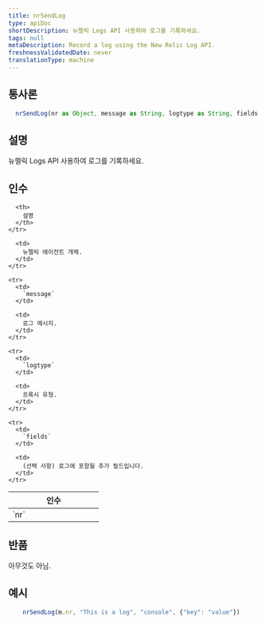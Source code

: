 ```yaml
---
title: nrSendLog
type: apiDoc
shortDescription: 뉴렐릭 Logs API 사용하여 로그를 기록하세요.
tags: null
metaDescription: Record a log using the New Relic Log API.
freshnessValidatedDate: never
translationType: machine
---
```


## 통사론

```js
  nrSendLog(nr as Object, message as String, logtype as String, fields = invalid as Object) as Void
```

## 설명

뉴렐릭 Logs API 사용하여 로그를 기록하세요.

## 인수

<table>
  <thead>
    <tr>
      <th width="25%">
        인수
      </th>

      <th>
        설명
      </th>
    </tr>
  </thead>

  <tbody>
    <tr>
      <td>
        `nr`
      </td>

      <td>
        뉴렐릭 에이전트 개체.
      </td>
    </tr>

    <tr>
      <td>
        `message`
      </td>

      <td>
        로그 메시지.
      </td>
    </tr>

    <tr>
      <td>
        `logtype`
      </td>

      <td>
        프록시 유형.
      </td>
    </tr>

    <tr>
      <td>
        `fields`
      </td>

      <td>
        (선택 사항) 로그에 포함될 추가 필드입니다.
      </td>
    </tr>
  </tbody>
</table>

## 반품

아무것도 아님.

## 예시

```js
  	nrSendLog(m.nr, "This is a log", "console", {"key": "value"})
```